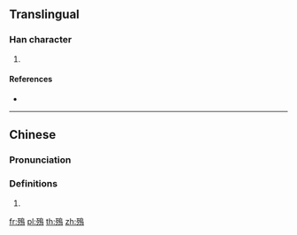 ==Translingual==

===Han character===
{{Han char|rn=78|rad=歹|as=11|sn=15|four=17227|canj=MNHAF|ids=⿰歹鳥}}

# {{defn|Han|sort=歹11}}

====References====
* {{Han ref|kx=0583.141|dkj=16567|hdz=21393.080|uh=6BA6|ud=27558|bh=E5F4|bd=58868}}

----

==Chinese==
{{zh-forms}}

===Pronunciation===
{{zh-pron
|m=diāo
|c=diu1
|h=pfs=
|md=
|mn=
|w=
|mc=y
|oc=y
|cat=
}}

===Definitions===
{{zh-hanzi}}

# {{zh-only used in|殦鵰}}

[[fr:殦]]
[[pl:殦]]
[[th:殦]]
[[zh:殦]]